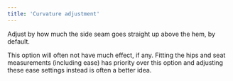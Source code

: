 ```yaml
---
title: 'Curvature adjustment'
---
```


Adjust by how much the side seam goes straight up above the hem, by default.

This option will often not have much effect, if any. Fitting the hips and seat measurements (including ease) has priority
over this option and adjusting these ease settings instead is often a better idea.
